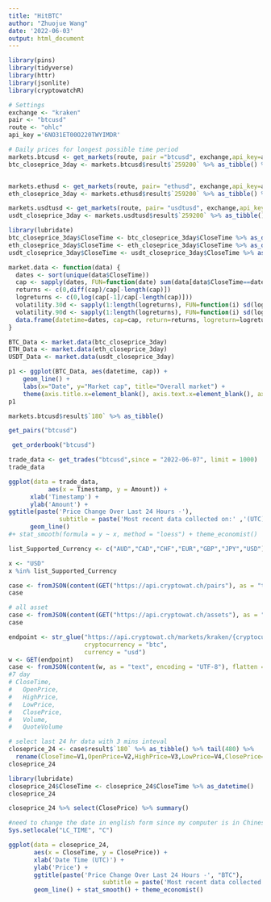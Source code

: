 ```yaml
---
title: "HitBTC"
author: "Zhuojue Wang"
date: '2022-06-03'
output: html_document
---
```

```r
library(pins)
library(tidyverse)
library(httr)
library(jsonlite)
library(cryptowatchR)
```

```r
# Settings
exchange <- "kraken"
pair <- "btcusd"
route <- "ohlc"
api_key ='6NO31ET00O220TWYIMDR'
```



```r
# Daily prices for longest possible time period
markets.btcusd <- get_markets(route, pair ="btcusd", exchange,api_key=api_key,allowance = TRUE)
btc_closeprice_3day <- markets.btcusd$result$`259200` %>% as_tibble() %>% rename(CloseTime=V1,OpenPrice=V2,HighPrice=V3,LowPrice=V4,ClosePrice=V5,Volume=V6,QuoteVolume=V7)


markets.ethusd <- get_markets(route, pair= "ethusd", exchange,api_key=api_key,allowance = TRUE)
eth_closeprice_3day <- markets.ethusd$result$`259200` %>% as_tibble() %>% rename(CloseTime=V1,OpenPrice=V2,HighPrice=V3,LowPrice=V4,ClosePrice=V5,Volume=V6,QuoteVolume=V7)

markets.usdtusd <- get_markets(route, pair= "usdtusd", exchange,api_key=api_key,allowance = TRUE)
usdt_closeprice_3day <- markets.usdtusd$result$`259200` %>% as_tibble() %>% rename(CloseTime=V1,OpenPrice=V2,HighPrice=V3,LowPrice=V4,ClosePrice=V5,Volume=V6,QuoteVolume=V7)

library(lubridate)
btc_closeprice_3day$CloseTime <- btc_closeprice_3day$CloseTime %>% as_datetime() 
eth_closeprice_3day$CloseTime <- eth_closeprice_3day$CloseTime %>% as_datetime() 
usdt_closeprice_3day$CloseTime <- usdt_closeprice_3day$CloseTime %>% as_datetime() 

```

```r
market.data <- function(data) {
  dates <- sort(unique(data$CloseTime))
  cap <- sapply(dates, FUN=function(date) sum(data[data$CloseTime==date,4]))
  returns <- c(0,diff(cap)/cap[-length(cap)])
  logreturns <- c(0,log(cap[-1]/cap[-length(cap)]))
  volatility.30d <- sapply(1:length(logreturns), FUN=function(i) sd(logreturns[(max(i-30,0):i)]))*sqrt(365)
  volatility.90d <- sapply(1:length(logreturns), FUN=function(i) sd(logreturns[(max(i-90,0):i)]))*sqrt(365)
  data.frame(datetime=dates, cap=cap, return=returns, logreturn=logreturns, volatility.30d=volatility.30d, volatility.90d=volatility.90d)
}

BTC_Data <- market.data(btc_closeprice_3day)
ETH_Data <- market.data(eth_closeprice_3day)
USDT_Data <- market.data(usdt_closeprice_3day)
```

```r
p1 <- ggplot(BTC_Data, aes(datetime, cap)) +
    geom_line() +
    labs(x="Date", y="Market cap", title="Overall market") +
    theme(axis.title.x=element_blank(), axis.text.x=element_blank(), axis.ticks.x=element_blank())
p1

```


```r
markets.btcusd$result$`180` %>% as_tibble()

```




```r
get_pairs("btcusd")
```
```r
 get_orderbook("btcusd")
```
```r
trade_data <- get_trades("btcusd",since = "2022-06-07", limit = 1000)
trade_data

ggplot(data = trade_data, 
           aes(x = Timestamp, y = Amount)) + 
      xlab('Timestamp') +
      ylab('Amount') +
ggtitle(paste('Price Change Over Last 24 Hours -'),
              subtitle = paste('Most recent data collected on:' ,'(UTC)')) +
      geom_line() 
#+ stat_smooth(formula = y ~ x, method = "loess") + theme_economist()
```


```r
list_Supported_Currency <- c("AUD","CAD","CHF","EUR","GBP","JPY","USD")

x <- "USD"
x %in% list_Supported_Currency
```


```r
case <- fromJSON(content(GET("https://api.cryptowat.ch/pairs"), as = "text", encoding = "UTF-8"), flatten = TRUE)
case
```




```r
# all asset
case <- fromJSON(content(GET("https://api.cryptowat.ch/assets"), as = "text", encoding = "UTF-8"), flatten = TRUE)
case
```

```r
endpoint <- str_glue("https://api.cryptowat.ch/markets/kraken/{cryptocurrency}{currency}/ohlc",
                     cryptocurrency = "btc",
                     currency = "usd")
w <- GET(endpoint)
case <- fromJSON(content(w, as = "text", encoding = "UTF-8"), flatten = TRUE)
#7 day 
# CloseTime,
#   OpenPrice,
#   HighPrice,
#   LowPrice,
#   ClosePrice,
#   Volume,
#   QuoteVolume
```


```r
# select last 24 hr data with 3 mins inteval
closeprice_24 <- case$result$`180` %>% as_tibble() %>% tail(480) %>%
  rename(CloseTime=V1,OpenPrice=V2,HighPrice=V3,LowPrice=V4,ClosePrice=V5,Volume=V6,QuoteVolume=V7) 
closeprice_24
```
```r
library(lubridate)
closeprice_24$CloseTime <- closeprice_24$CloseTime %>% as_datetime() 
closeprice_24
```
```r
closeprice_24 %>% select(ClosePrice) %>% summary()
```



```r
#need to change the date in english form since my computer is in Chinese :(
Sys.setlocale("LC_TIME", "C")

ggplot(data = closeprice_24, 
       aes(x = CloseTime, y = ClosePrice)) + 
       xlab('Date Time (UTC)') +
       ylab('Price') +
       ggtitle(paste('Price Change Over Last 24 Hours -', "BTC"),
                          subtitle = paste('Most recent data collected on:', 'BTC','(UTC)')) +
       geom_line() + stat_smooth() + theme_economist()
```


